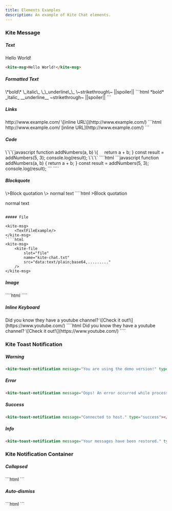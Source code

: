 ```yaml
---
title: Elements Examples
description: An example of Kite Chat elements.
---
```


### Kite Message

##### Text

<kite-msg>Hello World!</kite-msg>
```html
<kite-msg>Hello World!</kite-msg>
```

##### Formatted Text

<kite-msg>
\*bold\*  
\_italic\_  
\_\_underline\_\_  
\~strikethrough\~
||spoiler||
</kite-msg>
```html
<kite-msg>
*bold* 
_italic_  
__underline__ 
~strikethrough~
||spoiler||
</kite-msg>
```

##### Links

<kite-msg>
http://www.example.com/
\[inline URL\](http://www.example.com/)
</kite-msg>
```html
<kite-msg>
http://www.example.com/
[inline URL](http://www.example.com/)
</kite-msg>
```

##### Code

<kite-msg>
\`\`\`javascript
function addNumbers(a, b) \{
&nbsp;&nbsp;&nbsp;&nbsp;return a + b;
}
const result = addNumbers(5, 3);    
console.log(result);    
\`\`\`
</kite-msg>
````html
<kite-msg>
```javascript
function addNumbers(a, b) {
    return a + b;
}
const result = addNumbers(5, 3);
console.log(result);
```
</kite-msg>
````

##### Blockquote

<kite-msg>
\>Block quotation
\>
normal text
</kite-msg>
````html
<kite-msg>
>Block quotation

normal text
</kite-msg>
````

##### File

<kite-msg>
    <TextFileExample/>
</kite-msg>
````html
<kite-msg>
    <kite-file
        slot="file"
        name="kite-chat.txt"
        src="data:text/plain;base64,........."
    />
</kite-msg>
````

##### Image

<kite-msg>
    <ImageFileExample/>
</kite-msg>
````html
<kite-msg>
    <kite-file
        slot="file"
        name="kite-chat.jpg"
        src="data:image/webp;base64,........."
    />
</kite-msg>
````

##### Inline Keyboard

<kite-msg>
    Did you know they have a youtube channel? \[Check it out!\](https://www.youtube.com/)
    <kite-custom-keyboard  class="custom-keyboard-example" slot="inline-keyboard"></kite-custom-keyboard>
</kite-msg>
<InlineKeyboardExample id="custom-keyboard-example"/>
````html
<kite-msg>
    Did you know they have a youtube channel? \[Check it out!\](https://www.youtube.com/)
    <kite-custom-keyboard slot="inline-keyboard"></kite-custom-keyboard>
</kite-msg>
<script>
    document.querySelector(`kite-custom-keyboard`).keyboard = [
        [
            {text: 'Yes', callbackData: 'YES'}, 
            {text: 'No', callbackData: 'NO'},
        ], 
        [
            {text: 'Google', callbackData: 'SEARCH', url: 'https://www.google.com/'}, 
            {text: 'Not sure', callbackData: 'NOT_SURE'}, 
            {text: 'Cancel', callbackData: 'BACK'},
        ], 
    ];
</script>
````

### Kite Toast Notification

##### Warning
<kite-toast-notification message="You are using the demo version!" type="warning"></kite-toast-notification>
```html
<kite-toast-notification message="You are using the demo version!" type="warning"></kite-toast-notification>
```

##### Error
<kite-toast-notification message="Oops! An error occurred while processing your request. It seems there was an issue with the server connection. Please try again later." type="error"></kite-toast-notification>
```html
<kite-toast-notification message="Oops! An error occurred while processing your request. It seems there was an issue with the server connection. Please try again later." type="error"></kite-toast-notification>
```

##### Success
<kite-toast-notification message="Connected to host." type="success"></kite-toast-notification>
```html
<kite-toast-notification message="Connected to host." type="success"></kite-toast-notification>
```

##### Info
<kite-toast-notification message="Your messages have been restored." type="info"></kite-toast-notification>
```html
<kite-toast-notification message="Your messages have been restored." type="info"></kite-toast-notification>
```

### Kite Notification Container

##### Collapsed
<kite-notification-container>
    <kite-toast-notification message="You are using the demo version!" type="warning"></kite-toast-notification>
    <kite-toast-notification message="You are using the demo version!" type="warning"></kite-toast-notification>
    <kite-toast-notification message="You are using the demo version!" type="warning"></kite-toast-notification>
    <kite-toast-notification message="An unexpected error occurred. Please try again later." type="error"></kite-toast-notification>
    <kite-toast-notification message="An unexpected error occurred. Please try again later." type="error"></kite-toast-notification>
</kite-notification-container>
```html
<kite-notification-container>
    <kite-toast-notification message="You are using the demo version!" type="warning"></kite-toast-notification>
    <kite-toast-notification message="You are using the demo version!" type="warning"></kite-toast-notification>
    <kite-toast-notification message="You are using the demo version!" type="warning"></kite-toast-notification>
    <kite-toast-notification message="An unexpected error occurred. Please try again later." type="error"></kite-toast-notification>
    <kite-toast-notification message="An unexpected error occurred. Please try again later." type="error"></kite-toast-notification>
</kite-notification-container>
```

##### Auto-dismiss
<kite-notification-container>
    <kite-toast-notification duration="50000" message="Connected to host." type="success"></kite-toast-notification>
    <kite-toast-notification duration="80000" message="You are using the demo version!" type="warning"></kite-toast-notification>
    <kite-toast-notification duration="100000" message="An unexpected error occurred. Please try again later." type="error"></kite-toast-notification>
</kite-notification-container>
```html
<kite-notification-container>
    <kite-toast-notification duration="500" message="Connected to host." type="success"></kite-toast-notification>
    <kite-toast-notification duration="800" message="You are using the demo version!" type="warning"></kite-toast-notification>
    <kite-toast-notification duration="1000" message="An unexpected error occurred. Please try again later." type="error"></kite-toast-notification>
</kite-notification-container>
```